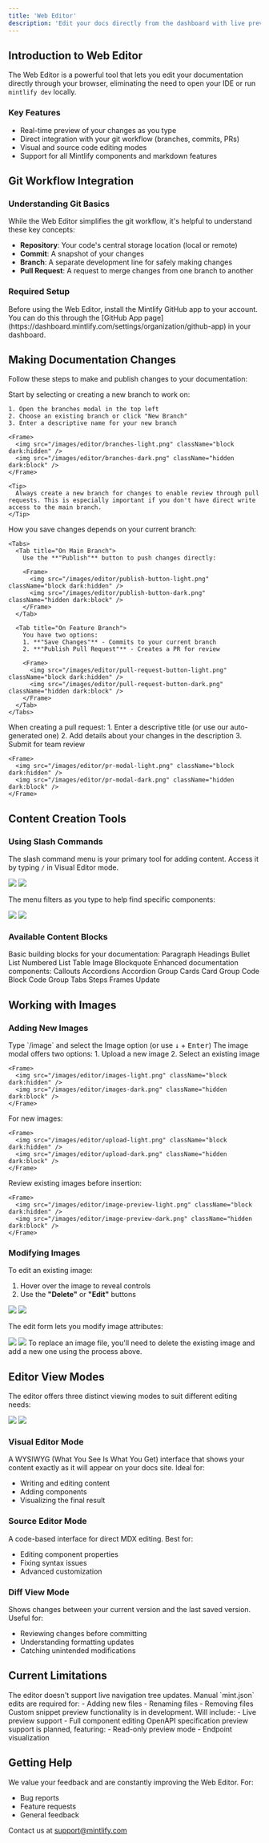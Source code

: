 ```yaml
---
title: 'Web Editor'
description: 'Edit your docs directly from the dashboard with live previews.'
---
```


## Introduction to Web Editor

The Web Editor is a powerful tool that lets you edit your documentation directly through your browser, eliminating the need to open your IDE or run `mintlify dev` locally. 

### Key Features

- Real-time preview of your changes as you type
- Direct integration with your git workflow (branches, commits, PRs)
- Visual and source code editing modes
- Support for all Mintlify components and markdown features

## Git Workflow Integration

### Understanding Git Basics

While the Web Editor simplifies the git workflow, it's helpful to understand these key concepts:

- **Repository**: Your code's central storage location (local or remote)
- **Commit**: A snapshot of your changes
- **Branch**: A separate development line for safely making changes
- **Pull Request**: A request to merge changes from one branch to another

### Required Setup

<Note>
  Before using the Web Editor, install the Mintlify GitHub app to your account. You can do this through the [GitHub App page](https://dashboard.mintlify.com/settings/organization/github-app) in your dashboard.
</Note>

## Making Documentation Changes

Follow these steps to make and publish changes to your documentation:

<Steps>
  <Step title="Create or Switch Branches">
    Start by selecting or creating a new branch to work on:

    1. Open the branches modal in the top left
    2. Choose an existing branch or click "New Branch"
    3. Enter a descriptive name for your new branch
    
    <Frame>
      <img src="/images/editor/branches-light.png" className="block dark:hidden" />
      <img src="/images/editor/branches-dark.png" className="hidden dark:block" />
    </Frame>

    <Tip>
      Always create a new branch for changes to enable review through pull requests. This is especially important if you don't have direct write access to the main branch.
    </Tip>
  </Step>

  <Step title="Save Your Changes">
    How you save changes depends on your current branch:

    <Tabs>
      <Tab title="On Main Branch">
        Use the **"Publish"** button to push changes directly:
        
        <Frame>
          <img src="/images/editor/publish-button-light.png" className="block dark:hidden" />
          <img src="/images/editor/publish-button-dark.png" className="hidden dark:block" />
        </Frame>
      </Tab>

      <Tab title="On Feature Branch">
        You have two options:
        1. **"Save Changes"** - Commits to your current branch
        2. **"Publish Pull Request"** - Creates a PR for review
        
        <Frame>
          <img src="/images/editor/pull-request-button-light.png" className="block dark:hidden" />
          <img src="/images/editor/pull-request-button-dark.png" className="hidden dark:block" />
        </Frame>
      </Tab>
    </Tabs>
  </Step>

  <Step title="Submit for Review">
    When creating a pull request:
    1. Enter a descriptive title (or use our auto-generated one)
    2. Add details about your changes in the description
    3. Submit for team review

    <Frame>
      <img src="/images/editor/pr-modal-light.png" className="block dark:hidden" />
      <img src="/images/editor/pr-modal-dark.png" className="hidden dark:block" />
    </Frame>
  </Step>
</Steps>

## Content Creation Tools

### Using Slash Commands

The slash command menu is your primary tool for adding content. Access it by typing `/` in Visual Editor mode.

<Frame>
  <img src="/images/editor/slash-commands-light.png" className="block dark:hidden" />
  <img src="/images/editor/slash-commands-dark.png" className="hidden dark:block" />
</Frame>

The menu filters as you type to help find specific components:

<Frame caption="Dynamic command filtering">
  <img src="/images/editor/slash-commands-text-light.png" className="block dark:hidden" />
  <img src="/images/editor/slash-commands-text-dark.png" className="hidden dark:block" />
</Frame>

### Available Content Blocks

<AccordionGroup>
  <Accordion title="Standard Markdown Elements">
    Basic building blocks for your documentation:
    <CardGroup cols={2}>
      <Card icon="paragraph" href="/text#text-formatting" horizontal>Paragraph</Card>
      <Card icon="heading" href="/text#titles" horizontal>Headings</Card>
      <Card icon="list-ul" href="/list-table#unordered-list" horizontal>Bullet List</Card>
      <Card icon="list-ol" href="/list-table#ordered-list" horizontal>Numbered List</Card>
      <Card icon="table" href="/list-table#tables" horizontal>Table</Card>
      <Card icon="image" href="/image-embeds" horizontal>Image</Card>
      <Card icon="block-quote" href="/text#blockquotes" horizontal>Blockquote</Card>
    </CardGroup>
  </Accordion>

  <Accordion title="Mintlify Components">
    Enhanced documentation components:
    <CardGroup cols={2}>
      <Card icon="circle-exclamation" href="/content/components/callouts" horizontal>Callouts</Card>
      <Card icon="square-caret-down" href="/content/components/accordions" horizontal>Accordions</Card>
      <Card icon="table-rows" href="/content/components/accordion-groups" horizontal>Accordion Group</Card>
      <Card icon="rectangle" href="/content/components/cards" horizontal>Cards</Card>
      <Card icon="rectangles-mixed" href="/content/components/card-groups" horizontal>Card Group</Card>
      <Card icon="code" href="/content/components/code" horizontal>Code Block</Card>
      <Card icon="rectangle-code" href="/content/components/code-groups" horizontal>Code Group</Card>
      <Card icon="window-restore" href="/content/components/tabs" horizontal>Tabs</Card>
      <Card icon="arrow-progress" href="/content/components/steps" horizontal>Steps</Card>
      <Card icon="frame" href="/content/components/frames" horizontal>Frames</Card>
      <Card icon="rectangle-history" href="/content/components/update" horizontal>Update</Card>
    </CardGroup>
  </Accordion>
</AccordionGroup>

## Working with Images

### Adding New Images

<Steps>
  <Step title="Insert Image">
    Type `/image` and select the Image option (or use <kbd>↓</kbd> + <kbd>Enter</kbd>)
  </Step>
  
  <Step title="Choose Image Source">
    The image modal offers two options:
    1. Upload a new image
    2. Select an existing image

    <Frame>
      <img src="/images/editor/images-light.png" className="block dark:hidden" />
      <img src="/images/editor/images-dark.png" className="hidden dark:block" />
    </Frame>
  </Step>

  <Step title="Upload Process">
    For new images:
    
    <Frame>
      <img src="/images/editor/upload-light.png" className="block dark:hidden" />
      <img src="/images/editor/upload-dark.png" className="hidden dark:block" />
    </Frame>
  </Step>

  <Step title="Preview">
    Review existing images before insertion:
    
    <Frame>
      <img src="/images/editor/image-preview-light.png" className="block dark:hidden" />
      <img src="/images/editor/image-preview-dark.png" className="hidden dark:block" />
    </Frame>
  </Step>
</Steps>

### Modifying Images

To edit an existing image:

1. Hover over the image to reveal controls
2. Use the **"Delete"** or **"Edit"** buttons

<Frame>
  <img src="/images/editor/edit-image-light.png" className="block dark:hidden" />
  <img src="/images/editor/edit-image-dark.png" className="hidden dark:block" />
</Frame>

The edit form lets you modify image attributes:

<Frame>
  <img src="/images/editor/image-form-light.png" className="block dark:hidden" />
  <img src="/images/editor/image-form-dark.png" className="hidden dark:block" />
</Frame>

<Note>
  To replace an image file, you'll need to delete the existing image and add a new one using the process above.
</Note>

## Editor View Modes

The editor offers three distinct viewing modes to suit different editing needs:

<Frame caption="Mode selection interface">
  <img src="/images/editor/mode-toggle-light.png" className="block dark:hidden" />
  <img src="/images/editor/mode-toggle-dark.png" className="hidden dark:block" />
</Frame>

### Visual Editor Mode

A WYSIWYG (What You See Is What You Get) interface that shows your content exactly as it will appear on your docs site. Ideal for:
- Writing and editing content
- Adding components
- Visualizing the final result

### Source Editor Mode

A code-based interface for direct MDX editing. Best for:
- Editing component properties
- Fixing syntax issues
- Advanced customization

### Diff View Mode

Shows changes between your current version and the last saved version. Useful for:
- Reviewing changes before committing
- Understanding formatting updates
- Catching unintended modifications

## Current Limitations

<AccordionGroup>
  <Accordion title="Navigation Updates">
    The editor doesn't support live navigation tree updates. Manual `mint.json` edits are required for:
    - Adding new files
    - Renaming files
    - Removing files
  </Accordion>

  <Accordion title="Custom Snippets">
    Custom snippet preview functionality is in development. Will include:
    - Live preview support
    - Full component editing
  </Accordion>

  <Accordion title="OpenAPI Documentation">
    OpenAPI specification preview support is planned, featuring:
    - Read-only preview mode
    - Endpoint visualization
  </Accordion>
</AccordionGroup>

## Getting Help

We value your feedback and are constantly improving the Web Editor. For:
- Bug reports
- Feature requests
- General feedback

Contact us at [support@mintlify.com](mailto:support@mintlify.com)